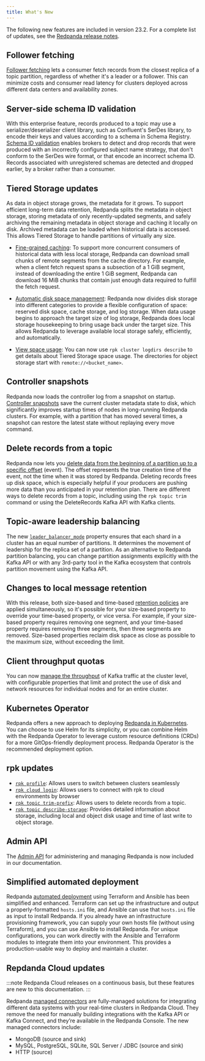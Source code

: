```yaml
---
title: What's New
---
```


<head>
    <meta name="title" content="What's New | Redpanda Docs"/>
    <meta name="description" content="Summary of new features and updates in the release"/>
    <link rel="canonical" href="https://docs.redpanda.com/docs/get-started/whats-new/" />
</head>

The following new features are included in version 23.2. For a complete list of updates, see the [Redpanda release notes](https://github.com/redpanda-data/redpanda/releases/tag/v23.2.1).

## Follower fetching

[Follower fetching](../../develop/consume-data/follower-fetching) lets a consumer fetch records from the closest replica of a topic partition, regardless of whether it's a leader or a follower. This can minimize costs and consumer read latency for clusters deployed across different data centers and availability zones.

## Server-side schema ID validation

With this enterprise feature, records produced to a topic may use a serializer/deserializer client library, such as Confluent's SerDes library, to encode their keys and values according to a schema in Schema Registry. [Schema ID validation](../../manage/schema-id-validation) enables brokers to detect and drop records that were produced with an incorrectly configured subject name strategy, that don't conform to the SerDes wire format, or that encode an incorrect schema ID. Records associated with unregistered schemas are detected and dropped earlier, by a broker rather than a consumer. 

## Tiered Storage updates

As data in object storage grows, the metadata for it grows. To support efficient long-term data retention, Redpanda splits the metadata in object storage, storing metadata of only recently-updated segments, and safely archiving the remaining metadata in object storage and caching it locally on disk. Archived metadata can be loaded when historical data is accessed. This allows Tiered Storage to handle partitions of virtually any size.

- [Fine-grained caching](../../manage/tiered-storage/#caching): To support more concurrent consumers of historical data with less local storage, Redpanda can download small chunks of remote segments from the cache directory. For example, when a client fetch request spans a subsection of a 1 GiB segment, instead of downloading the entire 1 GiB segment, Redpanda can download 16 MiB chunks that contain just enough data required to fulfill the fetch request.

- [Automatic disk space management](../../manage/cluster-maintenance/disk-utilization/#local-storage-housekeeping): Redpanda now divides disk storage into different categories to provide a flexible configuration of space: reserved disk space, cache storage, and log storage. When data usage begins to approach the target size of log storage, Redpanda does local storage housekeeping to bring usage back under the target size. This allows Redpanda to leverage available local storage safely, efficiently, and automatically. 

- [View space usage](../../manage/tiered-storage/#view-space-usage): You can now use `rpk cluster logdirs describe` to get details about Tiered Storage space usage. The directories for object storage start with `remote://<bucket_name>`. 

## Controller snapshots

Redpanda now loads the controller log from a snapshot on startup. [Controller snapshots](../architecture/#controller-partition-and-snapshots) save the current cluster metadata state to disk, which significantly improves startup times of nodes in long-running Redpanda clusters. For example, with a partition that has moved several times, a snapshot can restore the latest state without replaying every move command. 

## Delete records from a topic​

Redpanda now lets you [delete data from the beginning of a partition up to a specific offset](../../develop/config-topics/#delete-records-from-a-topic) (event). The offset represents the true creation time of the event, not the time when it was stored by Redpanda. Deleting records frees up disk space, which is especially helpful if your producers are pushing more data than you anticipated in your retention plan. There are different ways to delete records from a topic, including using the `rpk topic trim` command or using the DeleteRecords Kafka API with Kafka clients.

## Topic-aware leadership balancing

The new [`leader_balancer_mode`](../../manage/cluster-maintenance/cluster-balancing/#partition-leadership-balancing) property ensures that each shard in a cluster has an equal number of partitions. It determines the movement of leadership for the replica set of a partition. As an alternative to Redpanda partition balancing, you can change partition assignments explicitly with the Kafka API or with any 3rd-party tool in the Kafka ecosystem that controls partition movement using the Kafka API.

## Changes to local message retention

With this release, both size-based and time-based [retention policies](../../manage/cluster-maintenance/disk-utilization/#configure-message-retention) are applied simultaneously, so it's possible for your size-based property to override your time-based property, or vice versa. For example, if your size-based property requires removing one segment, and your time-based property requires removing three segments, then three segments are removed. Size-based properties reclaim disk space as close as possible to the maximum size, without exceeding the limit. 

## Client throughput quotas

You can now [manage the throughput](../../manage/cluster-maintenance/manage-throughput/) of Kafka traffic at the cluster level, with configurable properties that limit and protect the use of disk and network resources for individual nodes and for an entire cluster.

## Kubernetes Operator

Redpanda offers a new approach to deploying [Redpanda in Kubernetes](../../deploy/deployment-option/self-hosted/kubernetes/kubernetes-production-deployment/). You can choose to use Helm for its simplicity, or you can combine Helm with the Redpanda Operator to leverage custom resource definitions (CRDs) for a more GitOps-friendly deployment process. Redpanda Operator is the recommended deployment option.

## rpk updates


- [`rpk profile`](../../reference/rpk/rpk-profile/): Allows users to switch between clusters seamlessly
- [`rpk cloud login`](../../reference/rpk/rpk-cloud/rpk-cloud-login/): Allows users to connect with rpk to cloud environments by browser
- [`rpk topic trim-prefix`](../../reference/rpk/rpk-topic/rpk-topic-trim-prefix/): Allows users to delete records from a topic.
- [`rpk topic describe-storage`](../../reference/rpk/rpk-topic/rpk-topic-describe-storage/): Provides detailed information about storage, including local and object disk usage and time of last write to object storage.

## Admin API

The [Admin API](../../api/admin-api/) for administering and managing Redpanda is now included in our documentation. 

## Simplified automated deployment

Redpanda [automated deployment](../../deploy/deployment-option/self-hosted/manual/production/production-deployment-automation/) using Terraform and Ansible has been simplified and enhanced. Terraform can set up the infrastructure and output a properly-formatted `hosts.ini` file, and Ansible can use that `hosts.ini` file as input to install Redpanda. If you already have an infrastructure provisioning framework, you can supply your own hosts file (without using Terraform), and you can use Ansible to install Redpanda. For unique configurations, you can work directly with the Ansible and Terraform modules to integrate them into your environment. This provides a production-usable way to deploy and maintain a cluster.

## Repdanda Cloud updates

:::note
Redpanda Cloud releases on a continuous basis, but these features are new to this documentation.
:::

Redpanda [managed connectors](../../deploy/deployment-option/cloud/managed-connectors/) are fully-managed solutions for integrating different data systems with your real-time clusters in Redpanda Cloud. They remove the need for manually building integrations with the Kafka API or Kafka Connect, and they’re available in the Redpanda Console. The new managed connectors include:
- MongoDB (source and sink)
- MySQL, PostgreSQL, SQLite, SQL Server / JDBC (source and sink)
- HTTP (source)